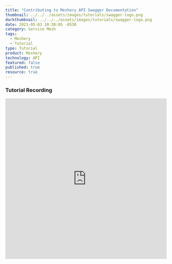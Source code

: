 ```yaml
---
title: "Contributing to Meshery API Swagger Documentation"
thumbnail: ../../../assets/images/tutorials/swagger-logo.png
darkthumbnail: ../../../assets/images/tutorials/swagger-logo.png
date: 2021-05-03 10:30:05 -0530
category: Service Mesh
tags: 
  - Meshery
  - Tutorial
type: Tutorial
product: Meshery
technology: API
featured: false
published: true
resource: true
---
```



<ResourcesWrapper> 
  <h3> Tutorial Recording </h3>
        <iframe className="iframe" src="https://www.youtube.com/embed/PBq7mIPnPhM" loading="lazy"
              frameBorder="0" allow="accelerometer; autoplay; encrypted-media; gyroscope; picture-in-picture"allowFullScreen width="100%" height="500">
        </iframe>
</ResourcesWrapper>